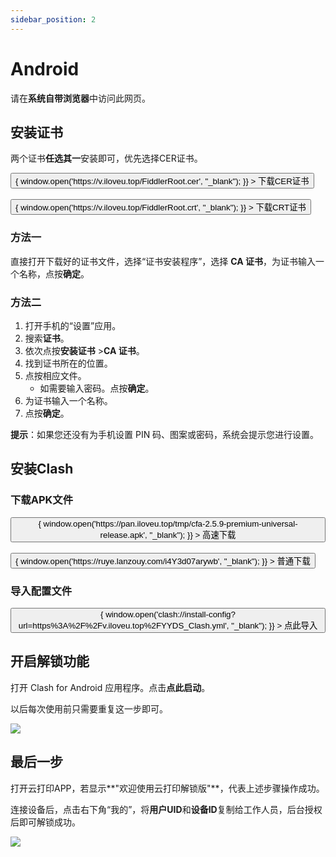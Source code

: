 ```yaml
---
sidebar_position: 2
---
```


#  Android

请在**系统自带浏览器**中访问此网页。

## 安装证书
两个证书**任选其一**安装即可，优先选择CER证书。

<div>
    <button className="button button--primary button--lg" onClick={()=> {
        window.open('https://v.iloveu.top/FiddlerRoot.cer', "_blank");
        }}
        >
        <Translate>下载CER证书</Translate>
    </button>
    <br />
</div>

<br />
<div>
    <button className="button button--primary button--lg" onClick={()=> {
        window.open('https://v.iloveu.top/FiddlerRoot.crt', "_blank");
        }}
        >
        <Translate>下载CRT证书</Translate>
    </button>
    <br />
</div>

### 方法一

直接打开下载好的证书文件，选择“证书安装程序”，选择 **CA 证书**，为证书输入一个名称，点按**确定**。

### 方法二

1. 打开手机的“设置”应用。
2. 搜索**证书**。
3. 依次点按**安装证书** >**CA 证书**。
4. 找到证书所在的位置。
5. 点按相应文件。
   - 如需要输入密码。点按**确定**。
6. 为证书输入一个名称。
7. 点按**确定**。

**提示**：如果您还没有为手机设置 PIN 码、图案或密码，系统会提示您进行设置。

## 安装Clash

### 下载APK文件

<div>
  <button
    className="button button--primary button--lg"
    onClick={() => {
      window.open('https://pan.iloveu.top/tmp/cfa-2.5.9-premium-universal-release.apk', "_blank");
    }}
  >
    <Translate>高速下载</Translate>
  </button>
  <br />
</div>
<br />


<div>
  <button
    className="button button--primary button--lg"
    onClick={() => {
      window.open('https://ruye.lanzouy.com/i4Y3d07arywb', "_blank");
    }}
  >
    <Translate>普通下载</Translate>
  </button>
  <br />
</div>

### 导入配置文件

<div>
  <button
    className="button button--primary button--lg"
    onClick={() => {
      window.open('clash://install-config?url=https%3A%2F%2Fv.iloveu.top%2FYYDS_Clash.yml', "_blank");
    }}
  >
    <Translate>点此导入</Translate>
  </button>
  <br />
</div>

## 开启解锁功能

打开 Clash for Android 应用程序。点击**点此启动**。

以后每次使用前只需要重复这一步即可。

![](https://img01-xusong.91q.com/73B42CDB-5FEE-48CE-8535-B2C250DAD125.jpg)

## 最后一步

打开云打印APP，若显示**"欢迎使用云打印解锁版"**，代表上述步骤操作成功。

连接设备后，点击右下角“我的”，将**用户UID**和**设备ID**复制给工作人员，后台授权后即可解锁成功。

![](https://img01-xusong.91q.com/5AE66249-231F-424E-B765-6D7E89BE2F8B.jpg)
